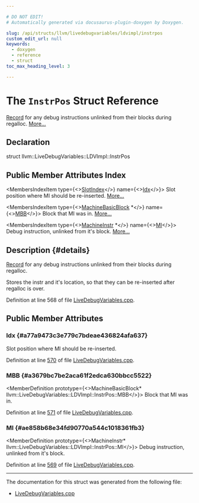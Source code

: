 ```yaml
---

# DO NOT EDIT!
# Automatically generated via docusaurus-plugin-doxygen by Doxygen.

slug: /api/structs/llvm/livedebugvariables/ldvimpl/instrpos
custom_edit_url: null
keywords:
  - doxygen
  - reference
  - struct
toc_max_heading_level: 3

---
```





# The `InstrPos` Struct Reference

<DoxygenPage pluginConfig={pluginConfig}>

<a href="/docs/api/classes/llvm/record">Record</a> for any debug instructions unlinked from their blocks during regalloc. <a href="#details">More...</a>

## Declaration

<CodeBlock>struct llvm::LiveDebugVariables::LDVImpl::InstrPos</CodeBlock>

## Public Member Attributes Index

<MembersIndex>

<MembersIndexItem
  type={<><a href="/docs/api/classes/llvm/slotindex">SlotIndex</a></>}
  name={<><a href="#a77a9473c3e779c7bdeae436824afa637">Idx</a></>}>
Slot position where MI should be re-inserted. <a href="#a77a9473c3e779c7bdeae436824afa637">More...</a>
</MembersIndexItem>

<MembersIndexItem
  type={<><a href="/docs/api/classes/llvm/machinebasicblock">MachineBasicBlock</a> &#42;</>}
  name={<><a href="#a3679bc7be2aca61f2edca630bbcc5522">MBB</a></>}>
Block that MI was in. <a href="#a3679bc7be2aca61f2edca630bbcc5522">More...</a>
</MembersIndexItem>

<MembersIndexItem
  type={<><a href="/docs/api/classes/llvm/machineinstr">MachineInstr</a> &#42;</>}
  name={<><a href="#ae858b68e34fd90770a544c1018361fb3">MI</a></>}>
Debug instruction, unlinked from it&#39;s block. <a href="#ae858b68e34fd90770a544c1018361fb3">More...</a>
</MembersIndexItem>

</MembersIndex>

## Description {#details}

<a href="/docs/api/classes/llvm/record">Record</a> for any debug instructions unlinked from their blocks during regalloc.

Stores the instr and it&#39;s location, so that they can be re-inserted after regalloc is over.

Definition at line 568 of file <a href="/docs/api/files/lib/lib/codegen/livedebugvariables-cpp">LiveDebugVariables.cpp</a>.

<SectionDefinition>

## Public Member Attributes

### Idx {#a77a9473c3e779c7bdeae436824afa637}

<MemberDefinition
  prototype="SlotIndex llvm::LiveDebugVariables::LDVImpl::InstrPos::Idx">
Slot position where MI should be re-inserted.

Definition at line <a href="/docs/api/files/lib/lib/codegen/livedebugvariables-cpp/#l00570">570</a> of file <a href="/docs/api/files/lib/lib/codegen/livedebugvariables-cpp">LiveDebugVariables.cpp</a>.
</MemberDefinition>

### MBB {#a3679bc7be2aca61f2edca630bbcc5522}

<MemberDefinition
  prototype={<>MachineBasicBlock&#42; llvm::LiveDebugVariables::LDVImpl::InstrPos::MBB</>}>
Block that MI was in.

Definition at line <a href="/docs/api/files/lib/lib/codegen/livedebugvariables-cpp/#l00571">571</a> of file <a href="/docs/api/files/lib/lib/codegen/livedebugvariables-cpp">LiveDebugVariables.cpp</a>.
</MemberDefinition>

### MI {#ae858b68e34fd90770a544c1018361fb3}

<MemberDefinition
  prototype={<>MachineInstr&#42; llvm::LiveDebugVariables::LDVImpl::InstrPos::MI</>}>
Debug instruction, unlinked from it&#39;s block.

Definition at line <a href="/docs/api/files/lib/lib/codegen/livedebugvariables-cpp/#l00569">569</a> of file <a href="/docs/api/files/lib/lib/codegen/livedebugvariables-cpp">LiveDebugVariables.cpp</a>.
</MemberDefinition>

</SectionDefinition>

<hr/>

The documentation for this struct was generated from the following file:

<ul>
<li><a href="/docs/api/files/lib/lib/codegen/livedebugvariables-cpp">LiveDebugVariables.cpp</a></li>
</ul>

</DoxygenPage>
